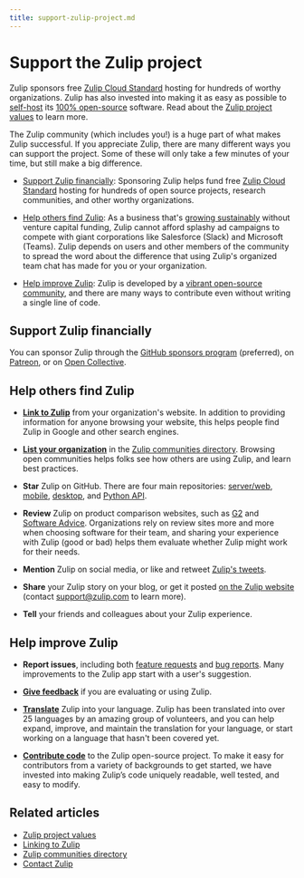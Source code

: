 ```yaml
---
title: support-zulip-project.md
---
```


# Support the Zulip project


Zulip sponsors free [Zulip Cloud Standard](https://zulip.com/plans/) hosting for
hundreds of worthy organizations. Zulip has also invested into making it as easy
as possible to [self-host](https://zulip.com/self-hosting/) its [100%
open-source](https://github.com/zulip/zulip#readme) software. Read about the
[Zulip project values](https://zulip.com/values/) to learn more.




The Zulip community (which includes you!) is a huge part of what makes Zulip
successful. If you appreciate Zulip, there are many different ways you can
support the project. Some of these will only take a few minutes of your
time, but still make a big difference.

* [Support Zulip financially](#support-zulip-financially): Sponsoring Zulip
  helps fund free [Zulip Cloud Standard](https://zulip.com/plans/) hosting for
  hundreds of open source projects, research communities, and other worthy
  organizations.

* [Help others find Zulip](#help-others-find-zulip): As a business that's
  [growing sustainably](https://zulip.com/values/) without venture capital
  funding, Zulip cannot afford splashy ad campaigns to compete with giant
  corporations like Salesforce (Slack) and Microsoft (Teams). Zulip depends
  on users and other members of the community to spread the word about the
  difference that using Zulip's organized team chat has made for you or your
  organization.

* [Help improve Zulip](#help-improve-zulip): Zulip is developed by a [vibrant
  open-source community](https://zulip.com/team/), and there are many ways to
  contribute even without writing a single line of code.

## Support Zulip financially

You can sponsor Zulip through the [GitHub sponsors
program](https://github.com/sponsors/zulip) (preferred), on
[Patreon](https://patreon.com/zulip), or on [Open
Collective](https://opencollective.com/zulip).

## Help others find Zulip

* [**Link to Zulip**](/help/linking-to-zulip-website) from your organization's
  website. In addition to providing information for anyone browsing your
  website, this helps people find Zulip in Google and other search engines.

* [**List your organization**](/help/communities-directory) in the [Zulip
  communities directory](https://zulip.com/communities/). Browsing open
  communities helps folks see how others are using Zulip, and learn best
  practices.

* **Star** Zulip on GitHub. There are four main repositories:
  [server/web](https://github.com/zulip/zulip),
  [mobile](https://github.com/zulip/zulip-mobile),
  [desktop](https://github.com/zulip/zulip-desktop), and
  [Python API](https://github.com/zulip/python-zulip-api).

* **Review** Zulip on product comparison websites, such as
  [G2](https://www.g2.com/products/zulip/reviews/start) and [Software
  Advice](https://reviews.softwareadvice.com/new/316022). Organizations rely on
  review sites more and more when choosing software for their team, and sharing
  your experience with Zulip (good or bad) helps them evaluate whether Zulip
  might work for their needs.

* **Mention** Zulip on social media, or like and retweet [Zulip's
  tweets](https://twitter.com/zulip).

* **Share** your Zulip story on your blog, or get it posted [on the Zulip
  website](https://zulip.com/use-cases/#customer-stories) (contact
  [support@zulip.com](mailto:support@zulip.com) to learn more).

* **Tell** your friends and colleagues about your Zulip experience.

## Help improve Zulip

* **Report issues**, including both [feature
  requests](https://zulip.readthedocs.io/en/latest/contributing/suggesting-features.html)
  and [bug
  reports](https://zulip.readthedocs.io/en/latest/contributing/reporting-bugs.html).
  Many improvements to the Zulip app start with a user's suggestion.

* [**Give
  feedback**](https://zulip.readthedocs.io/en/stable/contributing/contributing.html#user-feedback)
  if you are evaluating or using Zulip.

* [**Translate**](https://zulip.readthedocs.io/en/stable/translating/translating.html)
  Zulip into your language. Zulip has been translated into over 25 languages by
  an amazing group of volunteers, and you can help expand, improve, and
  maintain the translation for your language, or start working on a language
  that hasn't been covered yet.

* [**Contribute
  code**](https://zulip.readthedocs.io/en/stable/contributing/contributing.html)
  to the Zulip open-source project. To make it easy for contributors from a
  variety of backgrounds to get started, we have invested into making Zulip’s
  code uniquely readable, well tested, and easy to modify.

## Related articles

* [Zulip project values](https://zulip.com/values/)
* [Linking to Zulip](/help/linking-to-zulip-website)
* [Zulip communities directory](/help/communities-directory)
* [Contact Zulip](/help/contact-support)



